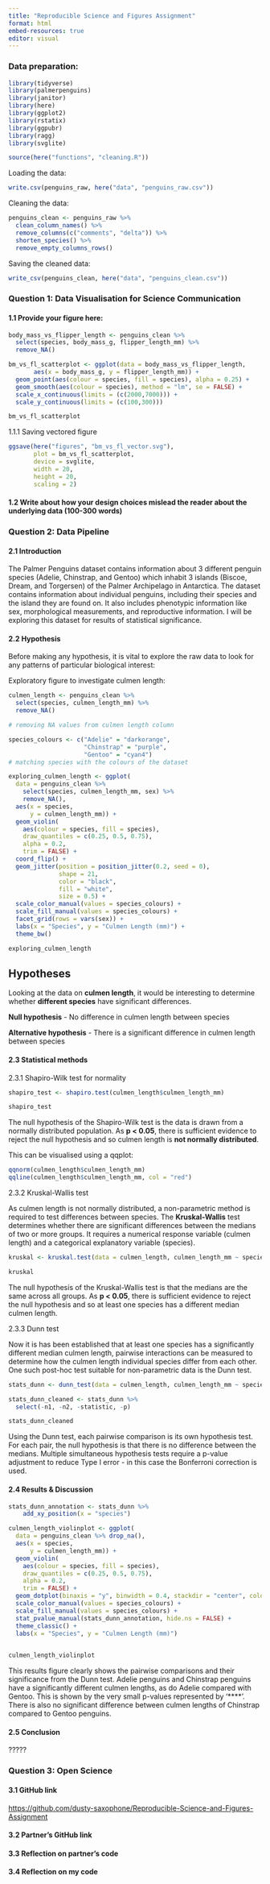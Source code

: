 ```yaml
---
title: "Reproducible Science and Figures Assignment"
format: html
embed-resources: true
editor: visual
---
```


### Data preparation:

```r
library(tidyverse)
library(palmerpenguins)
library(janitor)
library(here)
library(ggplot2)
library(rstatix)
library(ggpubr)
library(ragg)
library(svglite)

source(here("functions", "cleaning.R"))
```

Loading the data:

```r
write.csv(penguins_raw, here("data", "penguins_raw.csv"))
```

Cleaning the data:

```r
penguins_clean <- penguins_raw %>%
  clean_column_names() %>%
  remove_columns(c("comments", "delta")) %>%
  shorten_species() %>%
  remove_empty_columns_rows()
```

Saving the cleaned data:

```r
write_csv(penguins_clean, here("data", "penguins_clean.csv"))
```

### Question 1: Data Visualisation for Science Communication

#### 1.1 Provide your figure here:

```r
body_mass_vs_flipper_length <- penguins_clean %>% 
  select(species, body_mass_g, flipper_length_mm) %>% 
  remove_NA()

bm_vs_fl_scatterplot <- ggplot(data = body_mass_vs_flipper_length,
       aes(x = body_mass_g, y = flipper_length_mm)) +
  geom_point(aes(colour = species, fill = species), alpha = 0.25) +
  geom_smooth(aes(colour = species), method = "lm", se = FALSE) +
  scale_x_continuous(limits = (c(2000,7000))) +
  scale_y_continuous(limits = (c(100,300)))

bm_vs_fl_scatterplot
```

1.1.1 Saving vectored figure

```r
ggsave(here("figures", "bm_vs_fl_vector.svg"),
       plot = bm_vs_fl_scatterplot,
       device = svglite,
       width = 20,
       height = 20,
       scaling = 2)

```

#### 1.2 Write about how your design choices mislead the reader about the underlying data (100-300 words)

### Question 2: Data Pipeline

#### 2.1 Introduction

The Palmer Penguins dataset contains information about 3 different penguin species (Adelie, Chinstrap, and Gentoo) which inhabit 3 islands (Biscoe, Dream, and Torgersen) of the Palmer Archipelago in Antarctica. The dataset contains information about individual penguins, including their species and the island they are found on. It also includes phenotypic information like sex, morphological measurements, and reproductive information. I will be exploring this dataset for results of statistical significance.

#### 2.2 Hypothesis

Before making any hypothesis, it is vital to explore the raw data to look for any patterns of particular biological interest:

Exploratory figure to investigate culmen length:

```r
culmen_length <- penguins_clean %>%
  select(species, culmen_length_mm) %>% 
  remove_NA()

# removing NA values from culmen length column
```

```r
species_colours <- c("Adelie" = "darkorange",
                     "Chinstrap" = "purple",
                     "Gentoo" = "cyan4")
# matching species with the colours of the dataset

exploring_culmen_length <- ggplot(
  data = penguins_clean %>% 
    select(species, culmen_length_mm, sex) %>% 
    remove_NA(),
  aes(x = species,
      y = culmen_length_mm)) +
  geom_violin(
    aes(colour = species, fill = species),
    draw_quantiles = c(0.25, 0.5, 0.75),
    alpha = 0.2,
    trim = FALSE) +
  coord_flip() +
  geom_jitter(position = position_jitter(0.2, seed = 0),
              shape = 21,
              color = "black",
              fill = "white",
              size = 0.5) +
  scale_color_manual(values = species_colours) +
  scale_fill_manual(values = species_colours) +
  facet_grid(rows = vars(sex)) + 
  labs(x = "Species", y = "Culmen Length (mm)") +
  theme_bw()

exploring_culmen_length
```

::: {.callout-note icon="false"}
## Hypotheses

Looking at the data on **culmen length**, it would be interesting to determine whether **different species** have significant differences.

**Null hypothesis** - No difference in culmen length between species

**Alternative hypothesis** - There is a significant difference in culmen length between species
:::

#### 2.3 Statistical methods

2.3.1 Shapiro-Wilk test for normality

```r
shapiro_test <- shapiro.test(culmen_length$culmen_length_mm)

shapiro_test
```

The null hypothesis of the Shapiro-Wilk test is the data is drawn from a normally distributed population. As **p \< 0.05**, there is sufficient evidence to reject the null hypothesis and so culmen length is **not normally distributed**.

This can be visualised using a qqplot:

```r
qqnorm(culmen_length$culmen_length_mm)
qqline(culmen_length$culmen_length_mm, col = "red")
```

2.3.2 Kruskal-Wallis test

As culmen length is not normally distributed, a non-parametric method is required to test differences between species. The **Kruskal-Wallis** test determines whether there are significant differences between the medians of two or more groups. It requires a numerical response variable (culmen length) and a categorical explanatory variable (species).

```r
kruskal <- kruskal.test(data = culmen_length, culmen_length_mm ~ species)

kruskal
```

The null hypothesis of the Kruskal-Wallis test is that the medians are the same across all groups. As **p \< 0.05**, there is sufficient evidence to reject the null hypothesis and so at least one species has a different median culmen length.

2.3.3 Dunn test

Now it is has been established that at least one species has a significantly different median culmen length, pairwise interactions can be measured to determine how the culmen length individual species differ from each other. One such post-hoc test suitable for non-parametric data is the Dunn test.

```r
stats_dunn <- dunn_test(data = culmen_length, culmen_length_mm ~ species, p.adjust.method = "bonferroni")

stats_dunn_cleaned <- stats_dunn %>% 
  select(-n1, -n2, -statistic, -p)

stats_dunn_cleaned
```

Using the Dunn test, each pairwise comparison is its own hypothesis test. For each pair, the null hypothesis is that there is no difference between the medians. Multiple simultaneous hypothesis tests require a p-value adjustment to reduce Type I error - in this case the Bonferroni correction is used.

#### 2.4 Results & Discussion

```r
stats_dunn_annotation <- stats_dunn %>% 
    add_xy_position(x = "species")

culmen_length_violinplot <- ggplot(
  data = penguins_clean %>% drop_na(),
  aes(x = species,
      y = culmen_length_mm)) +
  geom_violin(
    aes(colour = species, fill = species),
    draw_quantiles = c(0.25, 0.5, 0.75),
    alpha = 0.2,
    trim = FALSE) +
  geom_dotplot(binaxis = "y", binwidth = 0.4, stackdir = "center", color = "black", fill = "white") +
  scale_color_manual(values = species_colours) +
  scale_fill_manual(values = species_colours) +
  stat_pvalue_manual(stats_dunn_annotation, hide.ns = FALSE) +
  theme_classic() +
  labs(x = "Species", y = "Culmen Length (mm)")
  

culmen_length_violinplot
```

This results figure clearly shows the pairwise comparisons and their significance from the Dunn test. Adelie penguins and Chinstrap penguins have a significantly different culmen lengths, as do Adelie compared with Gentoo. This is shown by the very small p-values represented by '\*\*\*\*'. There is also no significant difference between culmen lengths of Chinstrap compared to Gentoo penguins.

#### 2.5 Conclusion

?????

### Question 3: Open Science

#### 3.1 GitHub link

<https://github.com/dusty-saxophone/Reproducible-Science-and-Figures-Assignment>

#### 3.2 Partner's GitHub link

#### 3.3 Reflection on partner's code

#### 3.4 Reflection on my code
